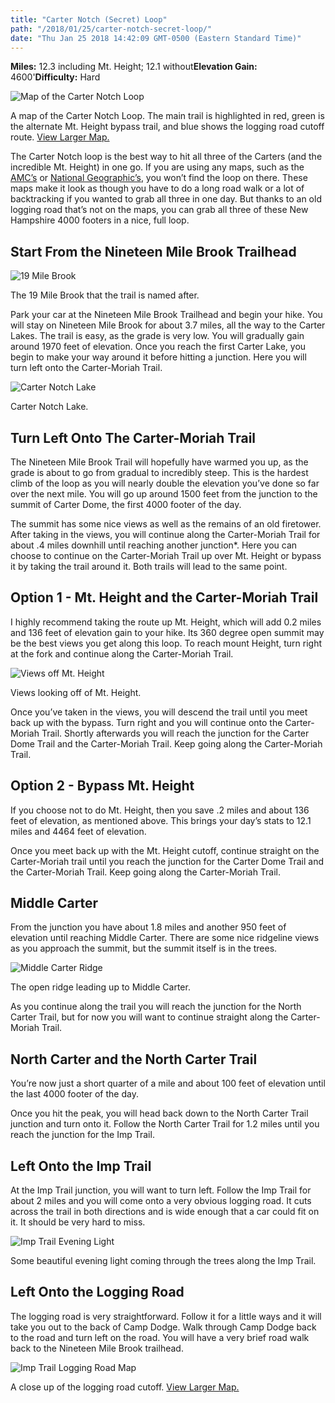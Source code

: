 ```yaml
---
title: "Carter Notch (Secret) Loop"
path: "/2018/01/25/carter-notch-secret-loop/"
date: "Thu Jan 25 2018 14:42:09 GMT-0500 (Eastern Standard Time)"
---
```


**Miles:** 12.3 including Mt. Height; 12.1 without**Elevation Gain:** 4600'**Difficulty:** Hard

![Map of the Carter Notch Loop](http://reconnect.life/wp-content/uploads/2018/01/carter-notch-loop-map-compressed-378x500.jpg)

A map of the Carter Notch Loop. The main trail is highlighted in red, green is the alternate Mt. Height bypass trail, and blue shows the logging road cutoff route. [View Larger Map.](http://reconnect.life/wp-content/uploads/2018/01/carter-notch-loop-map-compressed.jpg)

The Carter Notch loop is the best way to hit all three of the Carters (and the incredible Mt. Height) in one go. If you are using any maps, such as the [AMC’s](https://www.amazon.com/Mountains-National-Forest-Appalachian-Mountain/dp/1628420774/ref=as_li_ss_tl?ie=UTF8&qid=1521140268&sr=8-2&keywords=white+mountain+maps&linkCode=ll1&tag=reconnectlife-20&linkId=894c1428fc36ec198a3a8c39a94a09a5) or [National Geographic’s](https://www.amazon.com/Mountain-National-Forest-Geographic-Illustrated/dp/159775224X/ref=as_li_ss_tl?s=books&ie=UTF8&qid=1521140424&sr=1-1&keywords=white+mountain+map+national+geographic&linkCode=ll1&tag=reconnectlife-20&linkId=8c59314184e80bc2e82cded66e5b27d5), you won’t find the loop on there. These maps make it look as though you have to do a long road walk or a lot of backtracking if you wanted to grab all three in one day. But thanks to an old logging road that’s not on the maps, you can grab all three of these New Hampshire 4000 footers in a nice, full loop.

## Start From the Nineteen Mile Brook Trailhead

![19 Mile Brook](http://reconnect.life/wp-content/uploads/2018/01/19-mile-brook-compressed-500x500.jpg)

The 19 Mile Brook that the trail is named after.

Park your car at the Nineteen Mile Brook Trailhead and begin your hike. You will stay on Nineteen Mile Brook for about 3.7 miles, all the way to the Carter Lakes. The trail is easy, as the grade is very low. You will gradually gain around 1970 feet of elevation. Once you reach the first Carter Lake, you begin to make your way around it before hitting a junction. Here you will turn left onto the Carter-Moriah Trail.

![Carter Notch Lake](http://reconnect.life/wp-content/uploads/2018/01/carter-notch-lake-compressed-500x328.jpg)

Carter Notch Lake.

## Turn Left Onto The Carter-Moriah Trail

The Nineteen Mile Brook Trail will hopefully have warmed you up, as the grade is about to go from gradual to incredibly steep. This is the hardest climb of the loop as you will nearly double the elevation you’ve done so far over the next mile. You will go up around 1500 feet from the junction to the summit of Carter Dome, the first 4000 footer of the day.

The summit has some nice views as well as the remains of an old firetower. After taking in the views, you will continue along the Carter-Moriah Trail for about .4 miles downhill until reaching another junction\*. Here you can choose to continue on the Carter-Moriah Trail up over Mt. Height or bypass it by taking the trail around it. Both trails will lead to the same point.

## Option 1 - Mt. Height and the Carter-Moriah Trail

I highly recommend taking the route up Mt. Height, which will add 0.2 miles and 136 feet of elevation gain to your hike. Its 360 degree open summit may be the best views you get along this loop. To reach mount Height, turn right at the fork and continue along the Carter-Moriah Trail.

![Views off Mt. Height](http://reconnect.life/wp-content/uploads/2018/01/IMG_20171113_105922_114-500x452.jpg)

Views looking off of Mt. Height.

Once you’ve taken in the views, you will descend the trail until you meet back up with the bypass. Turn right and you will continue onto the Carter-Moriah Trail. Shortly afterwards you will reach the junction for the Carter Dome Trail and the Carter-Moriah Trail. Keep going along the Carter-Moriah Trail.

## Option 2 - Bypass Mt. Height

If you choose not to do Mt. Height, then you save .2 miles and about 136 feet of elevation, as mentioned above. This brings your day’s stats to 12.1 miles and 4464 feet of elevation.

Once you meet back up with the Mt. Height cutoff, continue straight on the Carter-Moriah trail until you reach the junction for the Carter Dome Trail and the Carter-Moriah Trail. Keep going along the Carter-Moriah Trail.

## Middle Carter

From the junction you have about 1.8 miles and another 950 feet of elevation until reaching Middle Carter. There are some nice ridgeline views as you approach the summit, but the summit itself is in the trees.

![Middle Carter Ridge](http://reconnect.life/wp-content/uploads/2018/01/middle-carter-ridge-compressed-500x500.jpg)

The open ridge leading up to Middle Carter.

As you continue along the trail you will reach the junction for the North Carter Trail, but for now you will want to continue straight along the Carter-Moriah Trail.

## North Carter and the North Carter Trail

You’re now just a short quarter of a mile and about 100 feet of elevation until the last 4000 footer of the day.

Once you hit the peak, you will head back down to the North Carter Trail junction and turn onto it. Follow the North Carter Trail for 1.2 miles until you reach the junction for the Imp Trail. 

## Left Onto the Imp Trail

At the Imp Trail junction, you will want to turn left. Follow the Imp Trail for about 2 miles and you will come onto a very obvious logging road. It cuts across the trail in both directions and is wide enough that a car could fit on it. It should be very hard to miss.

![Imp Trail Evening Light](http://reconnect.life/wp-content/uploads/2018/01/imp-trail-evening-light-compressed-500x328.jpg)

Some beautiful evening light coming through the trees along the Imp Trail.

## Left Onto the Logging Road

The logging road is very straightforward. Follow it for a little ways and it will take you out to the back of Camp Dodge. Walk through Camp Dodge back to the road and turn left on the road. You will have a very brief road walk back to the Nineteen Mile Brook trailhead.

![Imp Trail Logging Road Map](http://reconnect.life/wp-content/uploads/2018/01/imp-trail-logging-road-closeup-compressed-500x500.jpg)

A close up of the logging road cutoff. [View Larger Map.](http://reconnect.life/wp-content/uploads/2018/01/imp-trail-logging-road-closeup-compressed.jpg)


